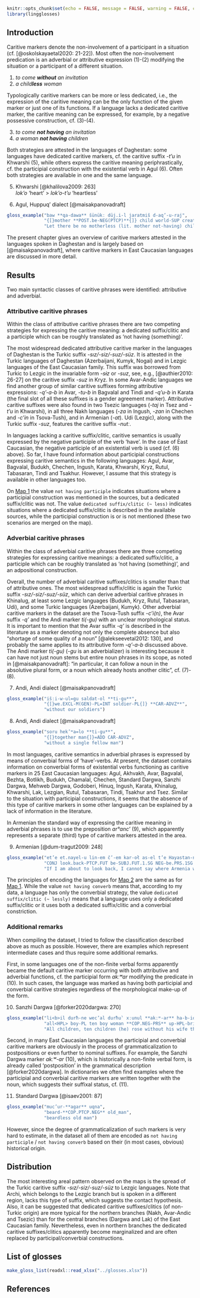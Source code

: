 ```r
knitr::opts_chunk$set(echo = FALSE, message = FALSE, warning = FALSE, comment = '')
library(lingglosses)
```

## Introduction

Caritive markers denote the non-involvement of a participant in a situation (cf. [@oskolskayaetal2020: 21-22]). Most often the non-involvement predication is an adverbial or attributive expression (@one)-(@two) modifying the situation or a participant of a different situation.

(@one) _to come **without** an invitation_
(@two) _a child**less** woman_

Typologically caritive markers can be more or less dedicated, i.e., the expression of the caritive meaning can be the only function of the given marker or just one of its functions. If a language lacks a dedicated caritive marker, the caritive meaning can be expressed, for example, by a negative possessive construction, cf. (@three)-(@four).

(@three) _to come **not having** an invitation_
(@four) _a woman **not having** children_

Both strategies are attested in the languages of Daghestan: some languages have dedicated caritive markers, cf. the caritive suffix _-t’u_ in Khwarshi (@five), while others express the caritive meaning periphrastically, cf. the participial construction with the existential verb in Agul (@six). Often both strategies are available in one and the same language.

(@five) Khwarshi [@khalilova2009: 263]  
_lok’o_ ‘heart’ > _lok’o-t’u_ ‘heartless’	

(@six) Agul, Huppuq’ dialect [@maisakpanovadraft]
```r
gloss_example("baw **qa-dawa** šünükː düj.i-l jaratmiš d-aq’-u-raj",
              "{[}mother **POST.be-NEG(PTCP)**{]} child world-SUP create NEG-do-PFV-JUSS",
              "Let there be no motherless (lit. mother not-having) children in the world!")
```

The present chapter gives an overview of caritive markers attested in the languages spoken in Daghestan and is largely based on [@maisakpanovadraft], where caritive markers in East Caucasian languages are discussed in more detail.


## Results

Two main syntactic classes of caritive phrases were identified: attributive and adverbial.

### Attributive caritive phrases

Within the class of attributive caritive phrases there are two competing strategies for expressing the caritive meaning: a dedicated suffix/clitic and a participle which can be roughly translated as ‘not having (something)’.

The most widespread dedicated attributive caritive marker in the languages of Daghestan is the Turkic suffix _-sız/-siz/-suz/-süz_. It is attested in the Turkic languages of Daghestan (Azerbaijani, Kumyk, Nogai) and in Lezgic languages of the East Caucasian family. This suffix was borrowed from Turkic to Lezgic in the invariable form _-sɨz_ or _-suz_, see, e.g., [@authier2010: 26-27] on the caritive suffix _-suz_ in Kryz. In some Avar-Andic languages we find another group of similar caritive suffixes forming attributive expressions: _-q’-a-b_ in Avar, _-tu-b_ in Bagvalal and Tindi and _-q’u-b_ in Karata (the final slot of all these suffixes is a gender agreement marker). Attributive caritive suffixes were also found in two Tsezic languages (_-taj_ in Tsez and _-t’u_ in Khwarshi), in all three Nakh languages (_-za_ in Ingush, _-zan_ in Chechen and _-c’in_ in Tsova-Tush), and in Armenian (_-at_). Udi (Lezgic), along with the Turkic suffix _-suz_, features the caritive suffix _-nutː_.

In languages lacking a caritive suffix/clitic, caritive semantics is usually expressed by the negative participle of the verb ‘have’. In the case of East Caucasian, the negative participle of an existential verb is used (cf. (@six) above). So far, I have found information about participial constructions expressing caritive semantics in the following languages: Agul, Avar, Bagvalal, Budukh, Chechen, Ingush, Karata, Khwarshi, Kryz, Rutul, Tabasaran, Tindi and Tsakhur. However, I assume that this strategy is available in other languages too.

On [Map 1](027_caritive_attr_map.html) the value `not having participle` indicates situations where a participial construction was mentioned in the sources, but a dedicated suffix/clitic was not. The value `dedicated suffix/clitic (~ less)` indicates situations where a dedicated suffix/clitic is described in the available sources, while the participial construction is or is not mentioned (these two scenarios are merged on the map).


### Adverbial caritive phrases

Within the class of adverbial caritive phrases there are three competing strategies for expressing caritive meanings: a dedicated suffix/clitic, a participle which can be roughly translated as ‘not having (something)’, and an adpositional construction.

Overall, the number of adverbial caritive suffixes/clitics is smaller than that of attributive ones. The most widespread suffix/clitic is again the Turkic suffix _-sız/-siz/-suz/-süz_, which can derive adverbial caritive phrases in Khinalug, at least some Lezgic languages (Budukh, Kryz, Rutul, Tabasaran, Udi), and some Turkic languages (Azerbaijani, Kumyk). Other adverbial caritive markers in the dataset are the Tsova-Tush suffix _-c’i(n)_, the Avar suffix _-q’_ and the Andi marker _ti(-gu)_ with an unclear morphological status. It is important to mention that the Avar suffix _-q’_ is described in the literature as a marker denoting not only the complete absence but also “shortage of some quality of a noun” [@alekseevetal2012: 130], and probably the same applies to its attributive form _-q’-a-b_ discussed above. The Andi marker _ti(-gu)_ (_-gu_ is an adverbializer) is interesting because it can have not just noun stems but entire noun phrases in its scope, as noted in [@maisakpanovadraft]: “in particular, it can follow a noun in the absolutive plural form, or a noun which already hosts another clitic”, cf. (@seven)-(@eight). 

(@seven) Andi, Andi dialect [@maisakpanovadraft]
```r
gloss_example("išːi-w-ul=gu saldat-ol **ti-gu**",
              "{[}we.EXCL-M(GEN)-PL=INT soldier-PL{]} **CAR-ADVZ**",
              "without our soldiers")
```

(@eight) Andi, Andi dialect [@maisakpanovadraft]
```r
gloss_example("soru hek’ʷa=lo **ti-gu**",
              "{[}together man{]}=ADD CAR-ADVZ",
              "without a single fellow man")
```

In most languages, caritive semantics in adverbial phrases is expressed by means of converbial forms of ‘have’-verbs. At present, the dataset contains information on converbial forms of existential verbs functioning as caritive markers in 25 East Caucasian languages: Agul, Akhvakh, Avar, Bagvalal, Bezhta, Botlikh, Budukh, Chamalal, Chechen, Standard Dargwa, Sanzhi Dargwa, Mehweb Dargwa, Godoberi, Hinuq, Ingush, Karata, Khinalug, Khwarshi, Lak, Lezgian, Rutul, Tabasaran, Tindi, Tsakhur and Tsez. Similar to the situation with participial constructions, it seems that the absence of this type of caritive markers in some other languages can be explained by a lack of information in the literature.

In Armenian the standard way of expressing the caritive meaning in adverbial phrases is to use the preposition _ar°anc’_ (@nine), which apparently represents a separate (third) type of caritive markers attested in the area.

(@nine) Armenian [@dum-tragut2009: 248]
```r
gloss_example("et’e et.nayel-u lin-em č’-em kar-oł as-el t’e Hayastan-n aysōr ur klin-er **aṙanc’** Sp’yuṙk’-i",
              "CONJ look.back-PTCP.FUT be-SUBJ.FUT.1.SG NEG-be.PRS.1SG can-PRS.PTCP say-INF CONJ Armenia.NOM-the today where be-PST.COND.3.SG **PREP** Diaspora-DAT",
              "If I am about to look back, I cannot say where Armenia would be without the Diaspora.", line_length =90)
```

The principles of encoding the languages for [Map 2](028_caritive_adv_map.html) are the same as for [Map 1](027_caritive_attr_map.html#m2). While the value `not having converb` means that, according to my data, a language has only the converbial strategy, the value `dedicated suffix/clitic (~ lessly)` means that a language uses only a dedicated suffix/clitic or it uses both a dedicated suffix/clitic and a converbial constriction.

### Additional remarks

When compiling the dataset, I tried to follow the classification described above as much as possible. However, there are examples which represent intermediate cases and thus require some additional remarks. 

First, in some languages one of the non-finite verbal forms apparently became the default caritive marker occurring with both attributive and adverbial functions, cf. the participial form _akːʷar_ modifying the predicate in (@ten). In such cases, the language was marked as having both participial and converbial caritive strategies regardless of the morphological make-up of the form.

(@ten)	Sanzhi Dargwa [@forker2020dargwa: 270]
```r
gloss_example("li<b>il durħ-ne wec’al durħuˁ xːunul **akːʷ-ar** ha-b-iq’-un-te=de c’il",
              "all<HPL> boy-PL ten boy woman **COP.NEG-PRS** up-HPL-bring.up-PRET-DD.PL=PST then",
              "All children, ten children (he) rose without his wife then.")
```

Second, in many East Caucasian languages the participial and converbial caritive markers are obviously in the process of grammaticalization to postpositions or even further to nominal suffixes. For example, the Sanzhi Dargwa marker _akːʷ-ar_ (@ten), which is historically a non-finite verbal form, is already called ‘postposition’ in the grammatical description [@forker2020dargwa]. In dictionaries we often find examples where the participial and converbial caritive markers are written together with the noun, which suggests their suffixal status, cf. (@eleven).

(@eleven)	Standard Dargwa [@isaev2001: 87]
```r
gloss_example("muc’ur-**agar** uqna",
              "beard-**COP.PTCP.NEG** old_man",
              "beardless old man")
```

However, since the degree of grammaticalization of such markers is very hard to estimate, in the dataset all of them are encoded as `not having participle` / `not having converb` based on their (in most cases, obvious) historical origin.


## Distribution

The most interesting areal pattern observed on the maps is the spread of the Turkic caritive suffix _-sız/-siz/-suz/-süz_ to Lezgic languages. Note that Archi, which belongs to the Lezgic branch but is spoken in a different region, lacks this type of suffix, which suggests the contact hypothesis. Also, it can be suggested that dedicated caritive suffixes/clitics (of non-Turkic origin) are more typical for the northern branches (Nakh, Avar-Andic and Tsezic) than for the central branches (Dargwa and Lak) of the East Caucasian family. Nevertheless, even in northern branches the dedicated caritive suffixes/clitics apparently become marginalized and are often replaced by participal/converbial constructions.

## List of glosses {-}

```r
make_gloss_list(readxl::read_xlsx("../glosses.xlsx"))
```

## References {-}
